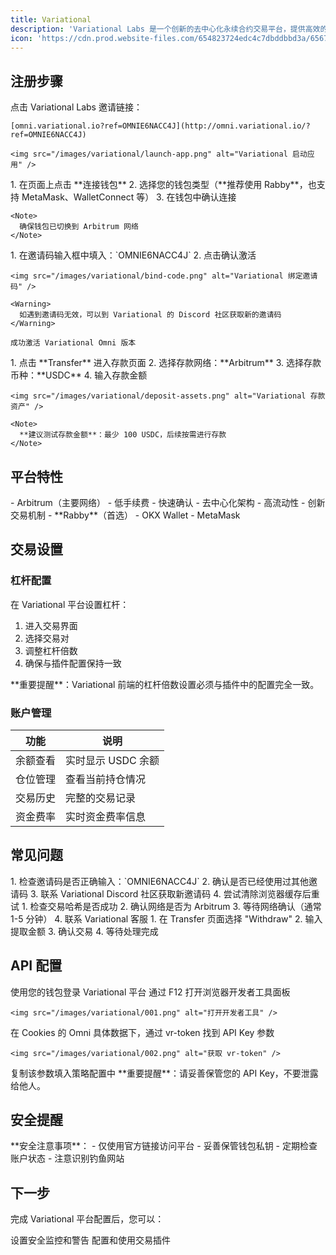 ```yaml
---
title: Variational
description: 'Variational Labs 是一个创新的去中心化永续合约交易平台，提供高效的交易体验'
icon: 'https://cdn.prod.website-files.com/654823724edc4c7dbddbbd3a/656767a346e245f22feea159_Favicon.png'
---
```


## 注册步骤

<Steps>
  <Step title="访问注册链接">
    点击 Variational Labs 邀请链接：

    [omni.variational.io?ref=OMNIE6NACC4J](http://omni.variational.io/?ref=OMNIE6NACC4J)

    <img src="/images/variational/launch-app.png" alt="Variational 启动应用" />

  </Step>
  
  <Step title="连接钱包">
    1. 在页面上点击 **连接钱包**
    2. 选择您的钱包类型（**推荐使用 Rabby**，也支持 MetaMask、WalletConnect 等）
    3. 在钱包中确认连接

    <Note>
      确保钱包已切换到 Arbitrum 网络
    </Note>
  </Step>
  
  <Step title="填入邀请码">
    1. 在邀请码输入框中填入：`OMNIE6NACC4J`
    2. 点击确认激活

    <img src="/images/variational/bind-code.png" alt="Variational 绑定邀请码" />

    <Warning>
      如遇到邀请码无效，可以到 Variational 的 Discord 社区获取新的邀请码
    </Warning>

    成功激活 Variational Omni 版本
  </Step>
  
  <Step title="存款">
    1. 点击 **Transfer** 进入存款页面
    2. 选择存款网络：**Arbitrum**
    3. 选择存款币种：**USDC**
    4. 输入存款金额

    <img src="/images/variational/deposit-assets.png" alt="Variational 存款资产" />

    <Note>
      **建议测试存款金额**：最少 100 USDC，后续按需进行存款
    </Note>
  </Step>
</Steps>

## 平台特性

<CardGroup cols={3}>
  <Card title="网络支持" icon="network-wired">
    - Arbitrum（主要网络）
    - 低手续费
    - 快速确认
  </Card>
  <Card title="交易特色" icon="sparkles">
    - 去中心化架构
    - 高流动性
    - 创新交易机制
  </Card>
  <Card title="推荐钱包" icon="wallet">
    - **Rabby**（首选）
    - OKX Wallet
    - MetaMask
  </Card>
</CardGroup>

## 交易设置

### 杠杆配置

在 Variational 平台设置杠杆：

1. 进入交易界面
2. 选择交易对
3. 调整杠杆倍数
4. 确保与插件配置保持一致

<Warning>
**重要提醒**：Variational 前端的杠杆倍数设置必须与插件中的配置完全一致。
</Warning>

### 账户管理

| 功能 | 说明 |
|------|------|
| 余额查看 | 实时显示 USDC 余额 |
| 仓位管理 | 查看当前持仓情况 |
| 交易历史 | 完整的交易记录 |
| 资金费率 | 实时资金费率信息 |

## 常见问题

<AccordionGroup>
  <Accordion title="邀请码无效怎么办？">
    1. 检查邀请码是否正确输入：`OMNIE6NACC4J`
    2. 确认是否已经使用过其他邀请码
    3. 联系 Variational Discord 社区获取新邀请码
    4. 尝试清除浏览器缓存后重试
  </Accordion>
  
  <Accordion title="存款未到账怎么办？">
    1. 检查交易哈希是否成功
    2. 确认网络是否为 Arbitrum
    3. 等待网络确认（通常 1-5 分钟）
    4. 联系 Variational 客服
  </Accordion>
  
  <Accordion title="如何提取资金？">
    1. 在 Transfer 页面选择 "Withdraw"
    2. 输入提取金额
    3. 确认交易
    4. 等待处理完成
  </Accordion>
</AccordionGroup>

## API 配置

<Steps>
  <Step title="登陆 Variational 平台">
    使用您的钱包登录 Variational 平台
  </Step>

  <Step title="打开开发者工具">
    通过 F12 打开浏览器开发者工具面板

    <img src="/images/variational/001.png" alt="打开开发者工具" />
  </Step>

  <Step title="获取 API Key">
    在 Cookies 的 Omni 具体数据下，通过 vr-token 找到 API Key 参数

    <img src="/images/variational/002.png" alt="获取 vr-token" />
  </Step>

  <Step title="复制参数">
    复制该参数填入策略配置中
  </Step>
</Steps>

<Warning>
**重要提醒**：请妥善保管您的 API Key，不要泄露给他人。
</Warning>

## 安全提醒

<Warning>
**安全注意事项**：
- 仅使用官方链接访问平台
- 妥善保管钱包私钥
- 定期检查账户状态
- 注意识别钓鱼网站
</Warning>

## 下一步

完成 Variational 平台配置后，您可以：

<CardGroup cols={2}>
  <Card title="配置安全警告" icon="shield" href="/platforms/security-alerts">
    设置安全监控和警告
  </Card>
  <Card title="开始使用插件" icon="play" href="/products/edgex-variational">
    配置和使用交易插件
  </Card>
</CardGroup>
